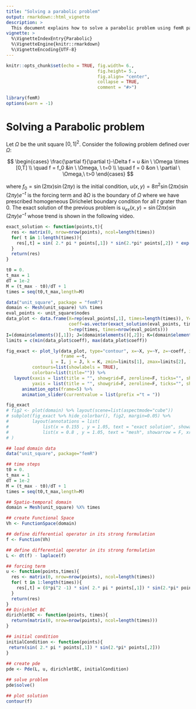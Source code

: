 ```yaml
---
title: "Solving a parabolic problem"
output: rmarkdown::html_vignette
description: >
  This document explains how to solve a parabolic problem using femR package. 
vignette: >
  %\VignetteIndexEntry{Parabolic}
  %\VignetteEngine{knitr::rmarkdown}
  %\VignetteEncoding{UTF-8}
---
```


```r
knitr::opts_chunk$set(echo = TRUE, fig.width= 6., 
                                   fig.height= 5., 
                                   fig.align= "center",
                                   collapse = TRUE,
                                   comment = "#>")

library(femR)
options(warn = -1)
```

# Solving a Parabolic problem 
Let $\Omega$ be the unit square $[0,1]^2$.
Consider the following problem  defined over $\Omega$:

$$
\begin{cases}
\frac{\partial f}{\partial t}-\Delta f  = u  &in \ \Omega \times [0,T] \\
      \quad f = f_0  &in \ \Omega, \ t=0 \\ 
      \quad f = 0     &on \ \partial \ \Omega,\  t>0
\end{cases}
$$


where $f_0 = \sin( 2\pi x)\sin(2\pi y)$ is the initial condition, $u(x,y) = 8\pi^2 \sin( 2\pi x)\sin(2\pi y) e^{-t}$ is the forcing term and $\partial \Omega$ is the boundary of $\Omega$ where we have prescribed homogeneous Dirichelet boundary condition for all $t$ grater than $0$.
The exact solution of the previous problem is $u_{ex}(x,y) = \sin(2\pi x) \sin(2 \pi y) e^{-t}$ whose trend is shown in the following video.

```r
exact_solution <- function(points,t){
  res <- matrix(0, nrow=nrow(points), ncol=length(times))
  for( t in 1:length(times)){
    res[,t] = sin( 2.* pi * points[,1]) * sin(2.*pi* points[,2]) * exp(-times[t])
  }
  return(res)
}

t0 = 0.
t_max = 1
dT = 1e-2
M = (t_max - t0)/dT + 1
times = seq(t0,t_max,length=M)

data("unit_square", package = "femR")
domain <- Mesh(unit_square) %X% times
eval_points <- unit_square$nodes
data_plot <- data.frame(X=rep(eval_points[,1], times=length(times)), Y=rep(eval_points[,2], times=length(times)),
                        coeff=as.vector(exact_solution(eval_points, times)),
                        t=rep(times, times=nrow(eval_points)))
I=(domain$elements()[,1]); J=(domain$elements()[,2]); K=(domain$elements()[,3]) 
limits = c(min(data_plot$coeff), max(data_plot$coeff))

fig_exact <- plot_ly(data_plot, type="contour", x=~X, y=~Y, z=~coeff, intensity=~coeff,color = ~coeff,
                     frame =~t,
                 i = I, j = J, k = K, zmin=limits[1], zmax=limits[2],
          contours=list(showlabels = TRUE),
          colorbar=list(title="")) %>%
   layout(xaxis = list(title = "", showgrid=F, zeroline=F, ticks="", showticklabels=F),
          yaxis = list(title = "", showgrid=F, zeroline=F, ticks="", showticklabels=F)) %>%
      animation_opts(frame=5) %>% 
      animation_slider(currentvalue = list(prefix ="t = "))

fig_exact
# fig2 <- plot(domain) %>% layout(scene=list(aspectmode="cube"))
# subplot(fig_exact %>% hide_colorbar(), fig2, margin=0.05) %>%
#         layout(annotations = list(
#             list(x = 0.155 , y = 1.05, text = "exact solution", showarrow = F, xref='paper', yref='paper'),
#             list(x = 0.8 , y = 1.05, text = "mesh", showarrow = F, xref='paper', yref='paper'))
# )
```


```r
## load domain data
data("unit_square", package="femR")

## time steps
t0 = 0.
t_max = 1
dT = 1e-2
M = (t_max - t0)/dT + 1
times = seq(t0,t_max,length=M)

## Spatio-temporal domain
domain = Mesh(unit_square) %X% times

## create Functional Space
Vh <- FunctionSpace(domain)

## define differential operator in its strong formulation
f <- Function(Vh)

## define differential operator in its strong formulation
L <- dt(f) - laplace(f)

## forcing term
u <- function(points,times){
  res <- matrix(0, nrow=nrow(points), ncol=length(times))
  for( t in 1:length(times)){
    res[,t] = (8*pi^2 -1) * sin( 2.* pi * points[,1]) * sin(2.*pi* points[,2]) * exp(-times[t])
  }
  return(res) 
}
## Dirichlet BC
dirichletBC <- function(points, times){
  return(matrix(0, nrow=nrow(points), ncol=length(times)))
}

## initial condition 
initialCondition <- function(points){
 return(sin( 2.* pi * points[,1]) * sin(2.*pi* points[,2]))
}
  
## create pde
pde <- Pde(L, u, dirichletBC, initialCondition)

## solve problem
pde$solve()

## plot solution
contour(f)

```

